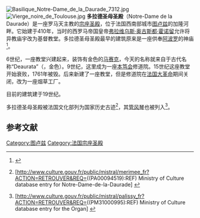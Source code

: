[[File:Basilique_Notre-Dame_de_la_Daurade_7312.jpg|thumb]]
[[File:Vierge_noire_de_Toulouse.jpg|thumb]]
'''多拉德圣母圣殿'''（Notre-Dame de la Daurade）是一座罗马天主教的[[宗座圣殿|宗座圣殿]]，位于法国西南部城市[[图卢兹|图卢兹]]的加隆河畔。它始建于410年，当时的西罗马帝国皇帝[[弗拉维乌斯·奥古斯都·霍诺留|弗拉维乌斯·奥古斯都·霍诺留]]允许将异教庙宇改为基督教堂。多拉德圣母圣殿最早的建筑原来是一座供奉[[阿波罗|阿波罗]]的神庙<ref>{{Cite web |url=http://www.uquebec.ca/musique/orgues/france/toulousendd.html#English |title=Notre-Dame de la Daurade |access-date=2010-12-29 |archive-date=2012-11-26 |archive-url=https://web.archive.org/web/20121126152508/http://www.uquebec.ca/musique/orgues/france/toulousendd.html#English |dead-url=no }}</ref>。

6世纪，一座教堂兴建起来，装饰有金色的[[马赛克|马赛克]]，今天的名称就来自于古代名称“Deaurata”（{{lang-la|aura}}，金色）。9世纪，这里成为一座[[本笃会|本笃会]]修道院。15世纪这座教堂开始衰败，1761年被毁。后来新建了一座教堂，但是修道院在[[法国大革命|法国大革命]]期间关闭，改为一座烟草工厂。

目前的建筑建于19世纪。 

多拉德圣母圣殿被法国文化部列为国家历史古迹<ref>{{Fr icon}} [http://www.culture.gouv.fr/public/mistral/merimee_fr?ACTION=RETROUVER&REQ=((PA00094519):REF) Ministry of Culture database entry for Notre-Dame-de-la-Daurade] {{Wayback|url=http://www.culture.gouv.fr/public/mistral/merimee_fr?ACTION=RETROUVER&REQ=((PA00094519):REF) |date=20160413231520 }}</ref>，其[[管风琴|管风琴]]也被列入<ref>{{Fr icon}} [http://www.culture.gouv.fr/public/mistral/palissy_fr?ACTION=RETROUVER&REQ=((PM31000995):REF) Ministry of Culture database entry for the Organ] {{Wayback|url=http://www.culture.gouv.fr/public/mistral/palissy_fr?ACTION=RETROUVER&REQ=((PM31000995):REF) |date=20160322132432 }}</ref>。

{{clr}}

==参考文献==
{{reflist}}

{{Commonscat|Basilique Notre-Dame de la Daurade}}
{{Coord|43|36|3|N|1|26|23|E|region:FR_type:landmark|display=title}}

[[Category:图卢兹|Category:图卢兹]]
[[Category:法国宗座圣殿|Category:法国宗座圣殿]]